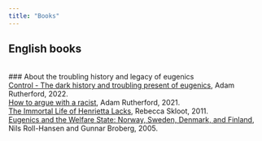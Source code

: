 ```yaml
---
title: "Books"
---
```

## English books
<br>
### About the troubling history and legacy of eugenics
<br>
<a href="https://www.adamrutherford.com/eugenics" target="_blank" rel="noopener noreferrer" title="Adam Rutherford - Control">Control - The dark history and troubling present of eugenics</a>, Adam Rutherford, 2022.
<br>
<a href="https://www.adamrutherford.com/race" target="_blank" rel="noopener noreferrer" title="Adam Rutherford - How to argue with a racist">How to argue with a racist</a>, Adam Rutherford, 2021.
<br>
<a href="https://rebeccaskloot.com/the-immortal-life/about-the-book/" target="_blank" rel="noopener noreferrer" title="Rebecca Skloot - The Immortal Life of Henrietta Lacks">The Immortal Life of Henrietta Lacks</a>, Rebecca Skloot, 2011.
<br>
<a href="https://www.jstor.org/stable/10.14321/j.ctt163t7tb" target="_blank" rel="noopener noreferrer" title="Nils Roll-Hansen and Gunnar Broberg - Eugenics and the Welfare State: Norway, Sweden, Denmark, and Finland">Eugenics and the Welfare State: Norway, Sweden, Denmark, and Finland</a>, Nils Roll-Hansen and Gunnar Broberg, 2005.
<br><br><br>